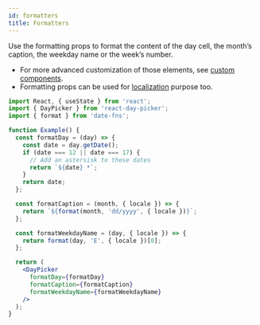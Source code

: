 ```yaml
---
id: formatters
title: Formatters
---
```


Use the formatting props to format the content of the day cell, the month’s
caption, the weekday name or the week’s number.

- For more advanced customization of those elements, see [custom components](./custom-components.mdx).
- Formatting props can be used for [localization](./localization.mdx) purpose too.

```jsx showOutput
import React, { useState } from 'react';
import { DayPicker } from 'react-day-picker';
import { format } from 'date-fns';

function Example() {
  const formatDay = (day) => {
    const date = day.getDate();
    if (date === 12 || date === 17) {
      // Add an astersisk to these dates
      return `${date} *`;
    }
    return date;
  };

  const formatCaption = (month, { locale }) => {
    return `${format(month, 'dd/yyyy', { locale })}`;
  };

  const formatWeekdayName = (day, { locale }) => {
    return format(day, 'E', { locale })[0];
  };

  return (
    <DayPicker
      formatDay={formatDay}
      formatCaption={formatCaption}
      formatWeekdayName={formatWeekdayName}
    />
  );
}
```
